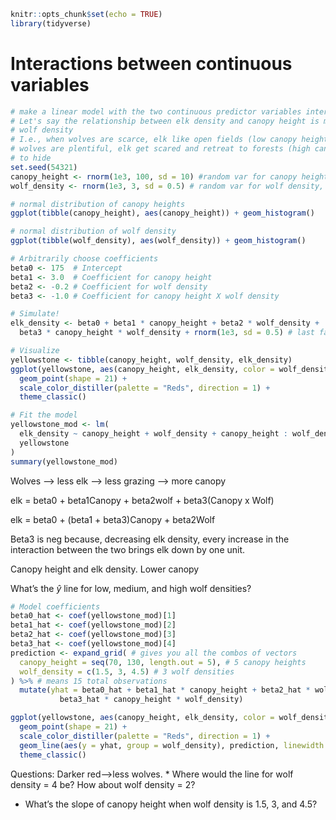 ```r
knitr::opts_chunk$set(echo = TRUE)
library(tidyverse)
```

# Interactions between continuous variables

```r
# make a linear model with the two continuous predictor variables interacting
# Let's say the relationship between elk density and canopy height is mediated by
# wolf density
# I.e., when wolves are scarce, elk like open fields (low canopy height). But when
# wolves are plentiful, elk get scared and retreat to forests (high canopy height) 
# to hide
set.seed(54321)
canopy_height <- rnorm(1e3, 100, sd = 10) #random var for canopy height
wolf_density <- rnorm(1e3, 3, sd = 0.5) # random var for wolf density, wolf/km^2
```

```r
# normal distribution of canopy heights
ggplot(tibble(canopy_height), aes(canopy_height)) + geom_histogram()

# normal distribution of wolf density
ggplot(tibble(wolf_density), aes(wolf_density)) + geom_histogram()
```


```r
# Arbitrarily choose coefficients
beta0 <- 175  # Intercept
beta1 <- 3.0  # Coefficient for canopy height
beta2 <- -0.2 # Coefficient for wolf density
beta3 <- -1.0 # Coefficient for canopy height X wolf density

# Simulate!
elk_density <- beta0 + beta1 * canopy_height + beta2 * wolf_density + 
  beta3 * canopy_height * wolf_density + rnorm(1e3, sd = 0.5) # last factor is random noise

# Visualize
yellowstone <- tibble(canopy_height, wolf_density, elk_density)
ggplot(yellowstone, aes(canopy_height, elk_density, color = wolf_density)) +
  geom_point(shape = 21) +
  scale_color_distiller(palette = "Reds", direction = 1) +
  theme_classic()
```

```r
# Fit the model
yellowstone_mod <- lm(
  elk_density ~ canopy_height + wolf_density + canopy_height : wolf_density,
  yellowstone
)
summary(yellowstone_mod)
```
Wolves --> less elk --> less grazing --> more canopy 

elk = beta0 + beta1Canopy + beta2wolf + beta3(Canopy x Wolf)

elk = beta0 + (beta1 + beta3)Canopy + beta2Wolf

Beta3 is neg because, decreasing elk density, every increase in the interaction between the two brings elk down by one unit.

Canopy height and elk density. Lower canopy

What's the $\hat{y}$ line for low, medium, and high wolf densities?

```r
# Model coefficients
beta0_hat <- coef(yellowstone_mod)[1]
beta1_hat <- coef(yellowstone_mod)[2]
beta2_hat <- coef(yellowstone_mod)[3]
beta3_hat <- coef(yellowstone_mod)[4]
prediction <- expand_grid( # gives you all the combos of vectors
  canopy_height = seq(70, 130, length.out = 5), # 5 canopy heights
  wolf_density = c(1.5, 3, 4.5) # 3 wolf densities
) %>% # means 15 total observations
  mutate(yhat = beta0_hat + beta1_hat * canopy_height + beta2_hat * wolf_density +
           beta3_hat * canopy_height * wolf_density)

ggplot(yellowstone, aes(canopy_height, elk_density, color = wolf_density)) +
  geom_point(shape = 21) +
  scale_color_distiller(palette = "Reds", direction = 1) +
  geom_line(aes(y = yhat, group = wolf_density), prediction, linewidth = 2) +
  theme_classic()
```

Questions:
Darker red-->less wolves. 
* Where would the line for wolf density = 4 be? How about wolf density = 2?


* What's the slope of canopy height when wolf density is 1.5, 3, and 4.5?
